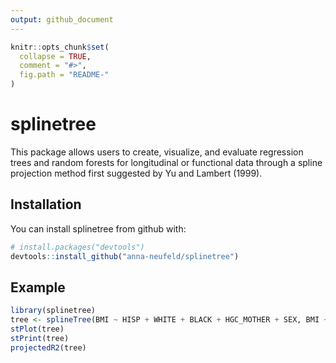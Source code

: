 ```yaml
---
output: github_document
---
```


<!-- README.md is generated from README.Rmd. Please edit that file -->

```r
knitr::opts_chunk$set(
  collapse = TRUE,
  comment = "#>",
  fig.path = "README-"
)
```

# splinetree

This package allows users to create, visualize, and evaluate regression trees and random forests for longitudinal or functional data through a spline projection method first suggested by Yu and Lambert (1999). 

## Installation

You can install splinetree from github with:

```r
# install.packages("devtools")
devtools::install_github("anna-neufeld/splinetree")
```

## Example

```r
library(splinetree)
tree <- splineTree(BMI ~ HISP + WHITE + BLACK + HGC_MOTHER + SEX, BMI ~ AGE, "ID", nlsySample, degree = 1, intercept = FALSE, cp = 0.005)
stPlot(tree)
stPrint(tree)
projectedR2(tree)
```
